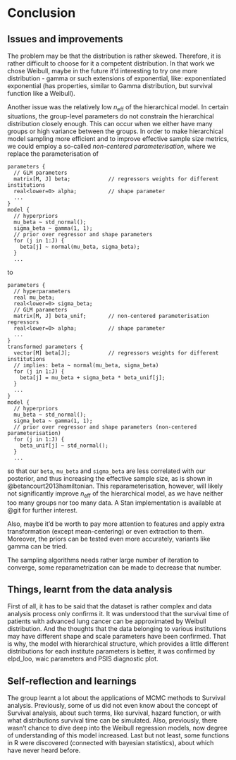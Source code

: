 # Conclusion

## Issues and improvements

The problem may be that the distribution is rather skewed.
Therefore, it is rather difficult to choose for it a competent distribution.
In that work we chose Weibull, maybe in the future it'd interesting to try one more distribution - gamma or such extensions of exponential, like: exponentiated exponential (has properties, similar to Gamma distribution, but survival function like a Weibull).

Another issue was the relatively low $n_\text{eff}$ of the hierarchical model. In certain situations, the group-level parameters do not constrain the hierarchical distribution closely enough. This can occur when we either have many groups or high variance between the groups. In order to make hierarchical model sampling more efficient and to improve effective sample size metrics, we could employ a so-called _non-centered parameterisation_, where we replace the parameterisation of 
```
parameters {
  // GLM parameters
  matrix[M, J] beta;            // regressors weights for different institutions
  real<lower=0> alpha;          // shape parameter
  ...
}
model {
  // hyperpriors
  mu_beta ~ std_normal();
  sigma_beta ~ gamma(1, 1);
  // prior over regressor and shape parameters
  for (j in 1:J) {
    beta[j] ~ normal(mu_beta, sigma_beta);
  }
  ...
```
to
```
parameters {
  // hyperparameters
  real mu_beta;
  real<lower=0> sigma_beta;
  // GLM parameters
  matrix[M, J] beta_unif;       // non-centered parameterisation regressors
  real<lower=0> alpha;          // shape parameter
  ...
}
transformed parameters {
  vector[M] beta[J];            // regressors weights for different institutions
  // implies: beta ~ normal(mu_beta, sigma_beta)
  for (j in 1:J) {
    beta[j] = mu_beta + sigma_beta * beta_unif[j];
  }
  ...
}
model {
  // hyperpriors
  mu_beta ~ std_normal();
  sigma_beta ~ gamma(1, 1);
  // prior over regressor and shape parameters (non-centered parameterisation)
  for (j in 1:J) {
    beta_unif[j] ~ std_normal();
  }
  ...
```
so that our `beta`, `mu_beta` and `sigma_beta` are less correlated with our posterior, and thus increasing the effective sample size, as is shown in @betancourt2013hamiltonian. This reparameterisation, however, will likely not significantly improve $n_\text{eff}$ of the hierarchical model, as we have neither too many groups nor too many data. A Stan implementation is available at @git for further interest.

Also, maybe it'd be worth to pay more attention to features and apply extra transformation (except mean-centering) or even extraction to them.
Moreover, the priors can be tested even more accurately, variants like gamma can be tried.

The sampling algorithms needs rather large number of iteration to converge, some reparametrization can be made to decrease that number.

## Things, learnt from the data analysis

First of all, it has to be said that the dataset is rather complex and data analysis process only confirms it.
It was understood that the survival time of patients with advanced lung cancer can be approximated by Weibull distribution. And the thoughts that the data belonging to various institutions may have different shape and scale parameters have been confirmed. That is why, the model with hierarchical structure, which provides a little different distributions for each institute parameters is better, it was confirmed by elpd_loo, waic parameters and PSIS diagnostic plot. 


## Self-reflection and learnings

The group learnt a lot about the applications of MCMC methods to Survival analysis.
Previously, some of us did not even know about the concept of Survival analysis, about such terms, like
survival, hazard function, or with what distributions survival time can be simulated. Also, previously, there wasn't chance to dive deep into the  Weibull regression models, now degree of understanding of this model increased. Last but not least, some functions in R were discovered (connected with bayesian statistics), about which have never heard before.